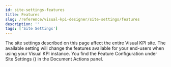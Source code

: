 ```yaml
---
id: site-settings-features
title: Features
slug: /reference/visual-kpi-designer/site-settings/features
description: ''
tags: ['Site Settings']
---
```



The site settings described on this page affect the entire Visual KPI site. The available setting will change the features available for your end-users when using your Visual KPI instance. You find the Feature Configuration under Site Settings (<PngFont name='options28' />) in the Document Actions panel.

<JsonToTable jsonData={table} />
